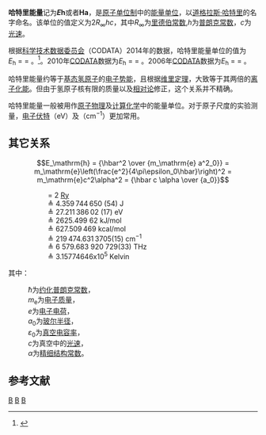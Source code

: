 {{noteTA
|G1=物理學
}}
'''哈特里能量'''记为'''''E<sub>''h</sub>'''或者'''Ha'''，是[[原子单位制|原子单位制]]中的[[能量|能量]][[单位|单位]]，以[[道格拉斯·哈特里|道格拉斯·哈特里]]的名字命名。该单位的值定义为2''R''<sub>∞</sub>''hc''，其中''R''<sub>∞</sub>为[[里德伯常数|里德伯常数]],''h''为[[普朗克常数|普朗克常数]]，''c''为[[光速|光速]]。

根据[[科学技术数据委员会|科学技术数据委员会]]（CODATA）2014年的数据，哈特里能量单位的值为''E''<sub>h</sub> = {{nowrap|4.359 744 650(54){{e|−18}} J}}= {{nowrap|27.211 386 02(17) eV}}。<ref>{{Cite web |url=http://physics.nist.gov/cgi-bin/cuu/Value?hr |title=CODATA2014 |accessdate=2014-04-13 |archive-date=2013-12-31 |archive-url=https://web.archive.org/web/20131231000334/http://physics.nist.gov/cgi-bin/cuu/Value?hr |dead-url=no }}</ref>。2010年[[CODATA|CODATA]]数据为''E''<sub>h</sub> = {{nowrap|4.359 744 34(19){{e|−18}} J}}= {{nowrap|27.211 385 05(60) eV}}。2006年[[CODATA|CODATA]]数据为''E''<sub>h</sub> = {{nowrap|4.359 743 94 (22){{e|−18}} J}} = {{nowrap|27.211 383 86(68) eV}}。

哈特里能量约等于[[基态|基态]][[氢原子|氢原子]]的[[电子势能|电子势能]]，且根据[[维里定理|维里定理]]，大致等于其两倍的[[离子化能|离子化能]]。但由于氢原子核有限的质量以及[[相对论|相对论]]修正，这个关系并不精确。

哈特里能量一般被用作[[原子物理|原子物理]]及[[计算化学|计算化学]]中的能量单位。对于原子尺度的实验测量，[[电子伏特|电子伏特]]（eV）及{{link-en|厘米的倒数|reciprocal centimetre}}（cm<sup>−1</sup>）更加常用。

==其它关系==
:<math>E_\mathrm{h} = {\hbar^2 \over {m_\mathrm{e} a^2_0}} = m_\mathrm{e}\left(\frac{e^2}{4\pi\epsilon_0\hbar}\right)^2 = m_\mathrm{e}c^2\alpha^2 = {\hbar c \alpha \over {a_0}} </math>

::= 2 [[里德伯常数|Ry]] 
::≜ 4.359 744 650 (54){{e|−18}} J
::≜ 27.211 386 02 (17) eV
::≜ 2625.499 62 kJ/mol
::≜ 627.509 469 kcal/mol
::≜ 219 474.631 3705(15) cm<sup>−1</sup>
::≜ 6 579.683 920 729(33) THz
::≜ 3.15774646x10<sup>5</sup> Kelvin

其中：
:''ħ''为[[约化普朗克常数|约化普朗克常数]]，
:''m''<sub>e</sub>为[[电子质量|电子质量]]，
:''e''为[[电子电荷|电子电荷]]，
:''a''<sub>0</sub>为[[玻尔半径|玻尔半径]]，
:''ε''<sub>0</sub>为[[真空电容率|真空电容率]]，
:''c''为真空中的[[光速|光速]]，
:''α''为[[精细结构常数|精细结构常数]]。

==参考文献==
{{reflist}}

{{Scientists whose names are used in physical constants}}
[[Category:物理常数|B]]
[[Category:能量单位|B]]
[[Category:原子物理学|B]]